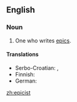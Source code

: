 ==English==
{{rfc-auto}}

===Noun===
{{en-noun}}

# One who writes [[epic]]s.

====Translations====
{{trans-top|epics writer}}
* Serbo-Croatian: {{t|sh|epičar|m}}, {{t|sh|epik|m}}
* Finnish: {{t-|fi|eepikko}}
* German: {{t+|de|Epiker|m}}
{{trans-mid}}
{{trans-bottom}}

[[zh:epicist]]